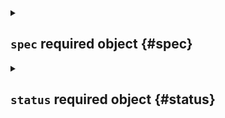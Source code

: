 

<Metadata />



<details className="config-field" data-expandable="true">
<summary>

## `spec` <span className="config-field-required" data-required="false">required</span> <span className="config-field-type">object</span> <span className="config-field-default"></span> <span className="config-field-enum"></span> {#spec}



</summary>




<details className="config-field" data-expandable="false" open>
<summary>

### `displayName` <span className="config-field-required" data-required="false">required</span> <span className="config-field-type">string</span> <span className="config-field-default"></span> <span className="config-field-enum"></span> {#spec-displayName}

The display name shown in the UI

</summary>



</details>



<details className="config-field" data-expandable="false" open>
<summary>

### `description` <span className="config-field-required" data-required="false">required</span> <span className="config-field-type">string</span> <span className="config-field-default"></span> <span className="config-field-enum"></span> {#spec-description}

Description describes a cluster access object

</summary>



</details>



<details className="config-field" data-expandable="true">
<summary>

### `owner` <span className="config-field-required" data-required="false">required</span> <span className="config-field-type">object</span> <span className="config-field-default"></span> <span className="config-field-enum"></span> {#spec-owner}

Owner holds the owner of this object

</summary>




<details className="config-field" data-expandable="false" open>
<summary>

#### `user` <span className="config-field-required" data-required="false">required</span> <span className="config-field-type">string</span> <span className="config-field-default"></span> <span className="config-field-enum"></span> {#spec-owner-user}

User specifies a Loft user.

</summary>



</details>



<details className="config-field" data-expandable="false" open>
<summary>

#### `team` <span className="config-field-required" data-required="false">required</span> <span className="config-field-type">string</span> <span className="config-field-default"></span> <span className="config-field-enum"></span> {#spec-owner-team}

Team specifies a Loft team.

</summary>



</details>


</details>



<details className="config-field" data-expandable="false" open>
<summary>

### `username` <span className="config-field-required" data-required="false">required</span> <span className="config-field-type">string</span> <span className="config-field-default"></span> <span className="config-field-enum"></span> {#spec-username}

The username of the team that will be used for identification and docker registry namespace

</summary>



</details>



<details className="config-field" data-expandable="false" open>
<summary>

### `users` <span className="config-field-required" data-required="false">required</span> <span className="config-field-type">string[]</span> <span className="config-field-default"></span> <span className="config-field-enum"></span> {#spec-users}

The loft users that belong to a team

</summary>



</details>



<details className="config-field" data-expandable="false" open>
<summary>

### `groups` <span className="config-field-required" data-required="false">required</span> <span className="config-field-type">string[]</span> <span className="config-field-default"></span> <span className="config-field-enum"></span> {#spec-groups}

The groups defined in a token that belong to a team

</summary>



</details>



<details className="config-field" data-expandable="true">
<summary>

### `imagePullSecrets` <span className="config-field-required" data-required="false">required</span> <span className="config-field-type">object[]</span> <span className="config-field-default"></span> <span className="config-field-enum"></span> {#spec-imagePullSecrets}

ImagePullSecrets holds secret references to image pull
secrets the team has access to.

</summary>




<details className="config-field" data-expandable="false" open>
<summary>

#### `apiGroup` <span className="config-field-required" data-required="true">required</span> <span className="config-field-type">string</span> <span className="config-field-default"></span> <span className="config-field-enum"></span> {#spec-imagePullSecrets-apiGroup}

APIGroup is the api group of the secret

</summary>



</details>



<details className="config-field" data-expandable="false" open>
<summary>

#### `kind` <span className="config-field-required" data-required="true">required</span> <span className="config-field-type">string</span> <span className="config-field-default"></span> <span className="config-field-enum"></span> {#spec-imagePullSecrets-kind}

Kind is the kind of the secret

</summary>



</details>



<details className="config-field" data-expandable="false" open>
<summary>

#### `secretName` <span className="config-field-required" data-required="false">required</span> <span className="config-field-type">string</span> <span className="config-field-default"></span> <span className="config-field-enum"></span> {#spec-imagePullSecrets-secretName}



</summary>



</details>



<details className="config-field" data-expandable="false" open>
<summary>

#### `secretNamespace` <span className="config-field-required" data-required="false">required</span> <span className="config-field-type">string</span> <span className="config-field-default"></span> <span className="config-field-enum"></span> {#spec-imagePullSecrets-secretNamespace}



</summary>



</details>



<details className="config-field" data-expandable="false" open>
<summary>

#### `key` <span className="config-field-required" data-required="false">required</span> <span className="config-field-type">string</span> <span className="config-field-default"></span> <span className="config-field-enum"></span> {#spec-imagePullSecrets-key}



</summary>



</details>


</details>



<details className="config-field" data-expandable="true">
<summary>

### `clusterAccountTemplates` <span className="config-field-required" data-required="false">required</span> <span className="config-field-type">object[]</span> <span className="config-field-default"></span> <span className="config-field-enum"></span> {#spec-clusterAccountTemplates}

ClusterAccountTemplates that should be applied for the user

</summary>




<details className="config-field" data-expandable="false" open>
<summary>

#### `name` <span className="config-field-required" data-required="false">required</span> <span className="config-field-type">string</span> <span className="config-field-default"></span> <span className="config-field-enum"></span> {#spec-clusterAccountTemplates-name}

Name of the cluster account template to apply

</summary>



</details>



<details className="config-field" data-expandable="false" open>
<summary>

#### `sync` <span className="config-field-required" data-required="false">required</span> <span className="config-field-type">boolean</span> <span className="config-field-default">false</span> <span className="config-field-enum"></span> {#spec-clusterAccountTemplates-sync}

Sync defines if Loft should sync changes to the cluster account template
to the cluster accounts and create new accounts if new clusters match the templates.

</summary>



</details>



<details className="config-field" data-expandable="false" open>
<summary>

#### `accountName` <span className="config-field-required" data-required="false">required</span> <span className="config-field-type">string</span> <span className="config-field-default"></span> <span className="config-field-enum"></span> {#spec-clusterAccountTemplates-accountName}

AccountName is the name of the account that should
be created. Defaults to the user or team kubernetes name.

</summary>



</details>


</details>



<details className="config-field" data-expandable="true">
<summary>

### `clusterRoles` <span className="config-field-required" data-required="false">required</span> <span className="config-field-type">object[]</span> <span className="config-field-default"></span> <span className="config-field-enum"></span> {#spec-clusterRoles}

ClusterRoles define the cluster roles that the users should have assigned in the cluster.

</summary>




<details className="config-field" data-expandable="false" open>
<summary>

#### `name` <span className="config-field-required" data-required="false">required</span> <span className="config-field-type">string</span> <span className="config-field-default"></span> <span className="config-field-enum"></span> {#spec-clusterRoles-name}

Name is the cluster role to assign

</summary>



</details>


</details>



<details className="config-field" data-expandable="true">
<summary>

### `access` <span className="config-field-required" data-required="false">required</span> <span className="config-field-type">object[]</span> <span className="config-field-default"></span> <span className="config-field-enum"></span> {#spec-access}

Access holds the access rights for users and teams

</summary>




<details className="config-field" data-expandable="false" open>
<summary>

#### `name` <span className="config-field-required" data-required="false">required</span> <span className="config-field-type">string</span> <span className="config-field-default"></span> <span className="config-field-enum"></span> {#spec-access-name}

Name is an optional name that is used for this access rule

</summary>



</details>



<details className="config-field" data-expandable="false" open>
<summary>

#### `verbs` <span className="config-field-required" data-required="true">required</span> <span className="config-field-type">string[]</span> <span className="config-field-default"></span> <span className="config-field-enum"></span> {#spec-access-verbs}

Verbs is a list of Verbs that apply to ALL the ResourceKinds and AttributeRestrictions contained in this rule. VerbAll represents all kinds.

</summary>



</details>



<details className="config-field" data-expandable="false" open>
<summary>

#### `subresources` <span className="config-field-required" data-required="false">required</span> <span className="config-field-type">string[]</span> <span className="config-field-default"></span> <span className="config-field-enum"></span> {#spec-access-subresources}

Subresources defines the sub resources that are allowed by this access rule

</summary>



</details>



<details className="config-field" data-expandable="false" open>
<summary>

#### `users` <span className="config-field-required" data-required="false">required</span> <span className="config-field-type">string[]</span> <span className="config-field-default"></span> <span className="config-field-enum"></span> {#spec-access-users}

Users specifies which users should be able to access this secret with the aforementioned verbs

</summary>



</details>



<details className="config-field" data-expandable="false" open>
<summary>

#### `teams` <span className="config-field-required" data-required="false">required</span> <span className="config-field-type">string[]</span> <span className="config-field-default"></span> <span className="config-field-enum"></span> {#spec-access-teams}

Teams specifies which teams should be able to access this secret with the aforementioned verbs

</summary>



</details>


</details>


</details>



<details className="config-field" data-expandable="true">
<summary>

## `status` <span className="config-field-required" data-required="false">required</span> <span className="config-field-type">object</span> <span className="config-field-default"></span> <span className="config-field-enum"></span> {#status}



</summary>




<details className="config-field" data-expandable="true">
<summary>

### `clusters` <span className="config-field-required" data-required="false">required</span> <span className="config-field-type">object[]</span> <span className="config-field-default"></span> <span className="config-field-enum"></span> {#status-clusters}

Clusters holds information about which clusters the user has accounts in

</summary>




<details className="config-field" data-expandable="false" open>
<summary>

#### `phase` <span className="config-field-required" data-required="false">required</span> <span className="config-field-type">string</span> <span className="config-field-default"></span> <span className="config-field-enum"></span> {#status-clusters-phase}

Status holds the status of the account in the target cluster

</summary>



</details>



<details className="config-field" data-expandable="false" open>
<summary>

#### `reason` <span className="config-field-required" data-required="false">required</span> <span className="config-field-type">string</span> <span className="config-field-default"></span> <span className="config-field-enum"></span> {#status-clusters-reason}

Reason describes why loft couldn't sync the account with a machine readable identifier

</summary>



</details>



<details className="config-field" data-expandable="false" open>
<summary>

#### `message` <span className="config-field-required" data-required="false">required</span> <span className="config-field-type">string</span> <span className="config-field-default"></span> <span className="config-field-enum"></span> {#status-clusters-message}

Message describes why loft couldn't sync the account in human language

</summary>



</details>



<details className="config-field" data-expandable="false" open>
<summary>

#### `cluster` <span className="config-field-required" data-required="false">required</span> <span className="config-field-type">string</span> <span className="config-field-default"></span> <span className="config-field-enum"></span> {#status-clusters-cluster}

Cluster is the cluster name of the user in the cluster

</summary>



</details>



<details className="config-field" data-expandable="true">
<summary>

#### `accountsClusterTemplateStatus` <span className="config-field-required" data-required="false">required</span> <span className="config-field-type">object[]</span> <span className="config-field-default"></span> <span className="config-field-enum"></span> {#status-clusters-accountsClusterTemplateStatus}

AccountsClusterTemplate status is the status of the account cluster template that was used
to create the cluster account

</summary>




<details className="config-field" data-expandable="false" open>
<summary>

##### `name` <span className="config-field-required" data-required="false">required</span> <span className="config-field-type">string</span> <span className="config-field-default"></span> <span className="config-field-enum"></span> {#status-clusters-accountsClusterTemplateStatus-name}

Name is the name of the cluster account template

</summary>



</details>



<details className="config-field" data-expandable="false" open>
<summary>

##### `account` <span className="config-field-required" data-required="false">required</span> <span className="config-field-type">string</span> <span className="config-field-default"></span> <span className="config-field-enum"></span> {#status-clusters-accountsClusterTemplateStatus-account}

Account is the name of the account in the cluster

</summary>



</details>



<details className="config-field" data-expandable="false" open>
<summary>

##### `accountTemplateHash` <span className="config-field-required" data-required="false">required</span> <span className="config-field-type">string</span> <span className="config-field-default"></span> <span className="config-field-enum"></span> {#status-clusters-accountsClusterTemplateStatus-accountTemplateHash}

AccountTemplateHash is the hash of the account template that was applied

</summary>



</details>



<details className="config-field" data-expandable="false" open>
<summary>

##### `ownsHash` <span className="config-field-required" data-required="false">required</span> <span className="config-field-type">string</span> <span className="config-field-default"></span> <span className="config-field-enum"></span> {#status-clusters-accountsClusterTemplateStatus-ownsHash}

OwnsHash is the hash of the owns part of the cluster account template that was
applied

</summary>



</details>



<details className="config-field" data-expandable="true">
<summary>

##### `lastTransitionTime` <span className="config-field-required" data-required="false">required</span> <span className="config-field-type">object</span> <span className="config-field-default"></span> <span className="config-field-enum"></span> {#status-clusters-accountsClusterTemplateStatus-lastTransitionTime}

Last time the condition transitioned from one status to another.

</summary>



</details>



<details className="config-field" data-expandable="false" open>
<summary>

##### `phase` <span className="config-field-required" data-required="false">required</span> <span className="config-field-type">string</span> <span className="config-field-default"></span> <span className="config-field-enum"></span> {#status-clusters-accountsClusterTemplateStatus-phase}

Status holds the status of the account in the target cluster

</summary>



</details>



<details className="config-field" data-expandable="false" open>
<summary>

##### `reason` <span className="config-field-required" data-required="false">required</span> <span className="config-field-type">string</span> <span className="config-field-default"></span> <span className="config-field-enum"></span> {#status-clusters-accountsClusterTemplateStatus-reason}

Reason describes why loft couldn't sync the account with a machine readable identifier

</summary>



</details>



<details className="config-field" data-expandable="false" open>
<summary>

##### `message` <span className="config-field-required" data-required="false">required</span> <span className="config-field-type">string</span> <span className="config-field-default"></span> <span className="config-field-enum"></span> {#status-clusters-accountsClusterTemplateStatus-message}

Message describes why loft couldn't sync the account in human language

</summary>



</details>


</details>



<details className="config-field" data-expandable="false" open>
<summary>

#### `accounts` <span className="config-field-required" data-required="false">required</span> <span className="config-field-type">string[]</span> <span className="config-field-default"></span> <span className="config-field-enum"></span> {#status-clusters-accounts}

Accounts is the account name of the user in the cluster

</summary>



</details>


</details>



<details className="config-field" data-expandable="true">
<summary>

### `clusterAccountTemplates` <span className="config-field-required" data-required="false">required</span> <span className="config-field-type">object[]</span> <span className="config-field-default"></span> <span className="config-field-enum"></span> {#status-clusterAccountTemplates}

ClusterAccountTemplates holds information about which cluster account templates were applied
DEPRECATED: Use status.clusters instead

</summary>




<details className="config-field" data-expandable="false" open>
<summary>

#### `name` <span className="config-field-required" data-required="false">required</span> <span className="config-field-type">string</span> <span className="config-field-default"></span> <span className="config-field-enum"></span> {#status-clusterAccountTemplates-name}

Name of the cluster account template that was applied

</summary>



</details>



<details className="config-field" data-expandable="true">
<summary>

#### `clusters` <span className="config-field-required" data-required="false">required</span> <span className="config-field-type">object[]</span> <span className="config-field-default"></span> <span className="config-field-enum"></span> {#status-clusterAccountTemplates-clusters}

Clusters holds the cluster on which this template was applied

</summary>




<details className="config-field" data-expandable="false" open>
<summary>

##### `name` <span className="config-field-required" data-required="false">required</span> <span className="config-field-type">string</span> <span className="config-field-default"></span> <span className="config-field-enum"></span> {#status-clusterAccountTemplates-clusters-name}

Name of the cluster where the cluster account template was applied

</summary>



</details>



<details className="config-field" data-expandable="false" open>
<summary>

##### `phase` <span className="config-field-required" data-required="false">required</span> <span className="config-field-type">string</span> <span className="config-field-default"></span> <span className="config-field-enum"></span> {#status-clusterAccountTemplates-clusters-phase}

Status holds the status of the account in the target cluster

</summary>



</details>



<details className="config-field" data-expandable="false" open>
<summary>

##### `reason` <span className="config-field-required" data-required="false">required</span> <span className="config-field-type">string</span> <span className="config-field-default"></span> <span className="config-field-enum"></span> {#status-clusterAccountTemplates-clusters-reason}

Reason describes why loft couldn't sync the account with a machine readable identifier

</summary>



</details>



<details className="config-field" data-expandable="false" open>
<summary>

##### `message` <span className="config-field-required" data-required="false">required</span> <span className="config-field-type">string</span> <span className="config-field-default"></span> <span className="config-field-enum"></span> {#status-clusterAccountTemplates-clusters-message}

Message describes why loft couldn't sync the account in human language

</summary>



</details>


</details>



<details className="config-field" data-expandable="false" open>
<summary>

#### `phase` <span className="config-field-required" data-required="false">required</span> <span className="config-field-type">string</span> <span className="config-field-default"></span> <span className="config-field-enum"></span> {#status-clusterAccountTemplates-phase}

Status holds the status of the account in the target cluster

</summary>



</details>



<details className="config-field" data-expandable="false" open>
<summary>

#### `reason` <span className="config-field-required" data-required="false">required</span> <span className="config-field-type">string</span> <span className="config-field-default"></span> <span className="config-field-enum"></span> {#status-clusterAccountTemplates-reason}

Reason describes why loft couldn't sync the account with a machine readable identifier

</summary>



</details>



<details className="config-field" data-expandable="false" open>
<summary>

#### `message` <span className="config-field-required" data-required="false">required</span> <span className="config-field-type">string</span> <span className="config-field-default"></span> <span className="config-field-enum"></span> {#status-clusterAccountTemplates-message}

Message describes why loft couldn't sync the account in human language

</summary>



</details>


</details>


</details>
